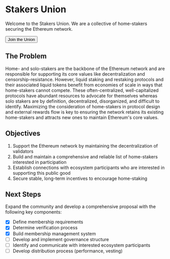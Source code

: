 
# Stakers Union

Welcome to the Stakers Union. We are a collective of home-stakers securing the Ethereum network.

<div className={'mt-4'}>
  <Link
    href={'https://stakersunion.com/apply'}
    target={'_blank'}
  >
    <Button>Join the Union</Button>
  </Link>
</div>

## The Problem

Home- and solo-stakers are the backbone of the Ethereum network and are responsible for supporting its core values like decentralization and censorship-resistance. However, liquid staking and restaking protocols and their associated liquid tokens benefit from economies of scale in ways that home-stakers cannot compete. These often-centralized, well-capitalized protocols have abundant resources to advocate for themselves whereas solo stakers are by definition, decentralized, disorganized, and difficult to identify. Maximizing the consideration of home-stakers in protocol design and external rewards flow is key to ensuring the network retains its existing home-stakers and attracts new ones to maintain Ethereum's core values.

## Objectives

1. Support the Ethereum network by maintaining the decentralization of validators
2. Build and maintain a comprehensive and reliable list of home-stakers interested in participation
3. Establish connections with ecosystem participants who are interested in supporting this public good
4. Secure stable, long-term incentives to encourage home-staking

## Next Steps

Expand the community and develop a comprehensive proposal with the following key components:

- [x] Define membership requirements
- [x] Determine verification process
- [x] Build membership management system
- [ ] Develop and implement governance structure
- [ ] Identify and communicate with interested ecosystem participants
- [ ] Develop distribution process (performance, vesting)
